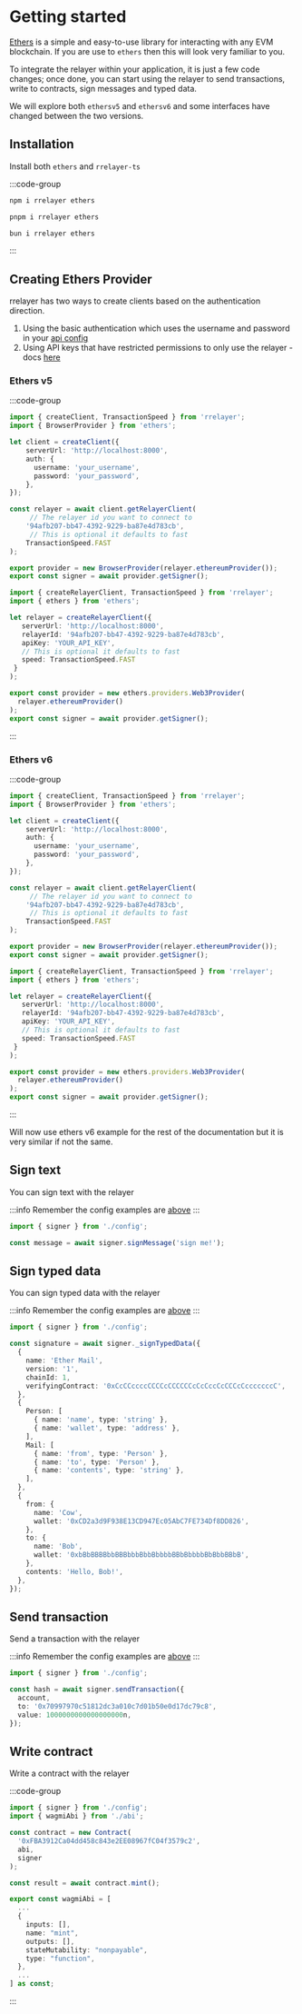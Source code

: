 # Getting started

[Ethers](https://docs.ethers.org) is a simple and easy-to-use library for interacting with any EVM blockchain.
If you are use to `ethers` then this will look very familiar to you.

To integrate the relayer within your application, it is just a few code changes; once done,
you can start using the relayer to send transactions, write to contracts, sign messages and typed data.

We will explore both `ethersv5` and `ethersv6` and some interfaces have changed between the two versions.

## Installation

Install both `ethers` and `rrelayer-ts`

:::code-group

```bash [npm]
npm i rrelayer ethers
```

```bash [pnpm]
pnpm i rrelayer ethers
```

```bash [bun]
bun i rrelayer ethers
```

:::

## Creating Ethers Provider

rrelayer has two ways to create clients based on the authentication direction.

1. Using the basic authentication which uses the username and password in your [api config](/config/api-config)
2. Using API keys that have restricted permissions to only use the relayer - docs [here](config/networks/api-keys)

### Ethers v5

:::code-group

```ts [Basic Auth - config.ts]
import { createClient, TransactionSpeed } from 'rrelayer';
import { BrowserProvider } from 'ethers';

let client = createClient({
    serverUrl: 'http://localhost:8000',
    auth: {
      username: 'your_username',
      password: 'your_password',
    },
});

const relayer = await client.getRelayerClient(
     // The relayer id you want to connect to
    '94afb207-bb47-4392-9229-ba87e4d783cb',
     // This is optional it defaults to fast
    TransactionSpeed.FAST
);

export provider = new BrowserProvider(relayer.ethereumProvider());
export const signer = await provider.getSigner();
```

```ts [API Key - config.ts]
import { createRelayerClient, TransactionSpeed } from 'rrelayer';
import { ethers } from 'ethers';

let relayer = createRelayerClient({
   serverUrl: 'http://localhost:8000',
   relayerId: '94afb207-bb47-4392-9229-ba87e4d783cb',
   apiKey: 'YOUR_API_KEY',
   // This is optional it defaults to fast
   speed: TransactionSpeed.FAST
 }
);

export const provider = new ethers.providers.Web3Provider(
  relayer.ethereumProvider()
);
export const signer = await provider.getSigner();
```

:::

### Ethers v6

:::code-group

```ts [Basic Auth - config.ts]
import { createClient, TransactionSpeed } from 'rrelayer';
import { BrowserProvider } from 'ethers';

let client = createClient({
    serverUrl: 'http://localhost:8000',
    auth: {
      username: 'your_username',
      password: 'your_password',
    },
});

const relayer = await client.getRelayerClient(
     // The relayer id you want to connect to
    '94afb207-bb47-4392-9229-ba87e4d783cb',
     // This is optional it defaults to fast
    TransactionSpeed.FAST
);

export provider = new BrowserProvider(relayer.ethereumProvider());
export const signer = await provider.getSigner();
```

```ts [API Key - config.ts]
import { createRelayerClient, TransactionSpeed } from 'rrelayer';
import { ethers } from 'ethers';

let relayer = createRelayerClient({
   serverUrl: 'http://localhost:8000',
   relayerId: '94afb207-bb47-4392-9229-ba87e4d783cb',
   apiKey: 'YOUR_API_KEY',
   // This is optional it defaults to fast
   speed: TransactionSpeed.FAST
 }
);

export const provider = new ethers.providers.Web3Provider(
  relayer.ethereumProvider()
);
export const signer = await provider.getSigner();
```

:::

Will now use ethers v6 example for the rest of the documentation but it is very similar if not the same.

## Sign text

You can sign text with the relayer

:::info
Remember the config examples are [above](/integration/typescript/ethers#creating-ethers-provider)
:::

```ts [example]
import { signer } from './config';

const message = await signer.signMessage('sign me!');
```

## Sign typed data

You can sign typed data with the relayer

:::info
Remember the config examples are [above](/integration/typescript/ethers#creating-ethers-provider)
:::

```ts [example]
import { signer } from './config';

const signature = await signer._signTypedData({
  {
    name: 'Ether Mail',
    version: '1',
    chainId: 1,
    verifyingContract: '0xCcCCccccCCCCcCCCCCCcCcCccCcCCCcCcccccccC',
  },
  {
    Person: [
      { name: 'name', type: 'string' },
      { name: 'wallet', type: 'address' },
    ],
    Mail: [
      { name: 'from', type: 'Person' },
      { name: 'to', type: 'Person' },
      { name: 'contents', type: 'string' },
    ],
  },
  {
    from: {
      name: 'Cow',
      wallet: '0xCD2a3d9F938E13CD947Ec05AbC7FE734Df8DD826',
    },
    to: {
      name: 'Bob',
      wallet: '0xbBbBBBBbbBBBbbbBbbBbbbbBBbBbbbbBbBbbBBbB',
    },
    contents: 'Hello, Bob!',
  },
});
```

## Send transaction

Send a transaction with the relayer

:::info
Remember the config examples are [above](/integration/typescript/ethers#creating-ethers-provider)
:::

```ts [example]
import { signer } from './config';

const hash = await signer.sendTransaction({
  account,
  to: '0x70997970c51812dc3a010c7d01b50e0d17dc79c8',
  value: 1000000000000000000n,
});
```

## Write contract

Write a contract with the relayer

:::code-group

```ts [example]
import { signer } from './config';
import { wagmiAbi } from './abi';

const contract = new Contract(
  '0xFBA3912Ca04dd458c843e2EE08967fC04f3579c2',
  abi,
  signer
);

const result = await contract.mint();
```

```ts [abi]
export const wagmiAbi = [
  ...
  {
    inputs: [],
    name: "mint",
    outputs: [],
    stateMutability: "nonpayable",
    type: "function",
  },
  ...
] as const;
```

:::
